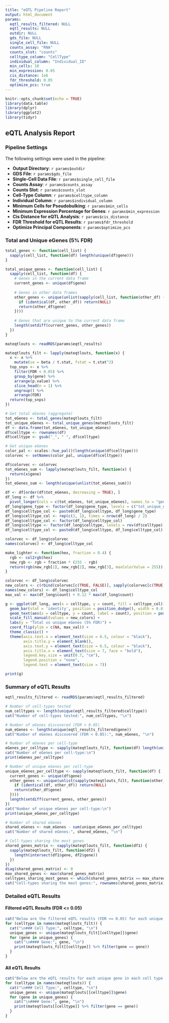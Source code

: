 ```yaml
---
title: "eQTL Pipeline Report"
output: html_document
params:
  eqtl_results_filtered: NULL
  eqtl_results: NULL
  outdir: NULL
  gds_file: NULL
  single_cell_file: NULL
  counts_assay: "RNA"
  counts_slot: "counts"
  celltype_column: "CellType"
  individual_column: "Individual_ID"
  min_cells: 10
  min_expression: 0.05
  cis_distance: 1e6
  fdr_threshold: 0.05
  optimize_pcs: true
---
```


```r
knitr::opts_chunk$set(echo = TRUE)
library(data.table)
library(dplyr)
library(ggplot2)
library(tidyr)
```

## eQTL Analysis Report

### Pipeline Settings

The following settings were used in the pipeline:

- **Output Directory**: `r params$outdir`
- **GDS File**: `r params$gds_file`
- **Single-Cell Data File**: `r params$single_cell_file`
- **Counts Assay**: `r params$counts_assay`
- **Counts Slot**: `r params$counts_slot`
- **Cell-Type Column**: `r params$celltype_column`
- **Individual Column**: `r params$individual_column`
- **Minimum Cells for Pseudobulking**: `r params$min_cells`
- **Minimum Expression Percentage for Genes**: `r params$min_expression`
- **Cis Distance for eQTL Analysis**: `r params$cis_distance`
- **FDR Threshold for eQTL Results**: `r params$fdr_threshold`
- **Optimize Principal Components**: `r params$optimize_pcs`

### Total and Unique eGenes (5% FDR)

```r
total_genes <- function(cell_list) {
  sapply(cell_list, function(df) length(unique(df$gene)))
}

total_unique_genes <- function(cell_list) {
  sapply(cell_list, function(df) {
    # Genes in the current data frame
    current_genes <- unique(df$gene)
    
    # Genes in other data frames
    other_genes <- unique(unlist(sapply(cell_list, function(other_df) {
      if (identical(df, other_df)) return(NULL)
      return(other_df$gene)
    })))
    
    # Genes that are unique to the current data frame
    length(setdiff(current_genes, other_genes))
  })
}

mateqtlouts <- readRDS(params$eqtl_results)

mateqtlouts_filt <- lapply(mateqtlouts, function(x) {
  x <- x %>% 
    mutate(se = beta / t.stat, fstat = t.stat^2) 
  top_snps <- x %>%
    filter(FDR < 0.05) %>%
    group_by(gene) %>%
    arrange(p.value) %>%
    slice_head(n = 1) %>%
    ungroup() %>%
    arrange(FDR)
  return(top_snps)
})

# Get total eGenes (aggregate)
tot_eGenes <- total_genes(mateqtlouts_filt)
tot_unique_eGenes <- total_unique_genes(mateqtlouts_filt)
df <- data.frame(tot_eGenes, tot_unique_eGenes)
df$celltype <- rownames(df)
df$celltype <- gsub("_", " ", df$celltype)

# Get unique eGenes 
color_pal <- scales::hue_pal()(length(unique(df$celltype)))
colorvec <- setNames(color_pal, unique(df$celltype))

df$colorvec <- colorvec
tot_eGenes_sum <- lapply(mateqtlouts_filt, function(x) {
  return(x$gene)
})
tot_eGenes_sum <- length(unique(unlist(tot_eGenes_sum)))

df <- df[order(df$tot_eGenes, decreasing = TRUE), ]
df_long <- df %>%
  pivot_longer(cols = c(tot_eGenes, tot_unique_eGenes), names_to = "gene_type", values_to = "count")
df_long$gene_type <- factor(df_long$gene_type, levels = c("tot_unique_eGenes", "tot_eGenes"))
df_long$celltype_col <- paste0(df_long$celltype, df_long$gene_type)
df_long$celltype_col <- rep(c(2, 1), times = nrow(df_long) / 2)
df_long$celltype_col <- factor(df_long$celltype_col)
df_long$celltype <- factor(df_long$celltype, levels = rev(df$celltype))
df_long$celltype_col <- paste0(df_long$celltype, df_long$celltype_col)

colorvec <- df_long$colorvec
names(colorvec) <- df_long$celltype_col

make_lighter <- function(hex, fraction = 0.4) {
  rgb <- col2rgb(hex)
  new_rgb <- rgb + fraction * (255 - rgb)
  return(rgb(new_rgb[1], new_rgb[2], new_rgb[3], maxColorValue = 255))
}

colorvec <- df_long$colorvec
new_colors <- c(rbind(colorvec[c(TRUE, FALSE)], sapply(colorvec[c(TRUE, FALSE)], make_lighter)))
names(new_colors) <- df_long$celltype_col
max_val <- max(df_long$count) + 0.12 * max(df_long$count) 

g <- ggplot(df_long, aes(x = celltype, y = count, fill = celltype_col)) +
  geom_bar(stat = 'identity', position = position_dodge(), width = 0.8, colour = "black") +
  geom_text(aes(x = celltype, y = count, label = count), position = position_dodge(width = 0.9), hjust = -0.2, size = 6 / .pt) +
  scale_fill_manual(values = new_colors) +
  labs(y = "Total vs unique eGenes (5% FDR)") +
  coord_flip(ylim = c(NA, max_val)) +
  theme_classic() +
  theme(axis.text.x = element_text(size = 6.5, colour = "black"),
        axis.title.y = element_blank(),
        axis.text.y = element_text(size = 6.5, colour = "black"),
        axis.title.x = element_text(size = 7, face = "bold"),
        legend.key.size = unit(0.7, "cm"),
        legend.position = "none",
        legend.text = element_text(size = 7))

print(g)
```

### Summary of eQTL Results

```r
eqtl_results_filtered <- readRDS(params$eqtl_results_filtered)

# Number of cell-types tested
num_celltypes <- length(unique(eqtl_results_filtered$celltype))
cat("Number of cell-types tested:", num_celltypes, "\n")

# Number of eGenes discovered (FDR < 0.05)
num_eGenes <- length(unique(eqtl_results_filtered$gene))
cat("Number of eGenes discovered (FDR < 0.05):", num_eGenes, "\n")

# Number of eGenes per cell-type
eGenes_per_celltype <- sapply(mateqtlouts_filt, function(df) length(unique(df$gene)))
cat("Number of eGenes per cell-type:\n")
print(eGenes_per_celltype)

# Number of unique eGenes per cell-type
unique_eGenes_per_celltype <- sapply(mateqtlouts_filt, function(df) {
  current_genes <- unique(df$gene)
  other_genes <- unique(unlist(sapply(mateqtlouts_filt, function(other_df) {
    if (identical(df, other_df)) return(NULL)
    return(other_df$gene)
  })))
  length(setdiff(current_genes, other_genes))
})
cat("Number of unique eGenes per cell-type:\n")
print(unique_eGenes_per_celltype)

# Number of shared eGenes
shared_eGenes <- num_eGenes - sum(unique_eGenes_per_celltype)
cat("Number of shared eGenes:", shared_eGenes, "\n")

# Cell-types sharing the most genes
shared_genes_matrix <- sapply(mateqtlouts_filt, function(df1) {
  sapply(mateqtlouts_filt, function(df2) {
    length(intersect(df1$gene, df2$gene))
  })
})
diag(shared_genes_matrix) <- 0
max_shared_genes <- max(shared_genes_matrix)
celltypes_sharing_most_genes <- which(shared_genes_matrix == max_shared_genes, arr.ind = TRUE)
cat("Cell-types sharing the most genes:", rownames(shared_genes_matrix)[celltypes_sharing_most_genes[1, 1]], "and", colnames(shared_genes_matrix)[celltypes_sharing_most_genes[1, 2]], "\n")
```

### Detailed eQTL Results

#### Filtered eQTL Results (FDR <= 0.05)

```r
cat("Below are the filtered eQTL results (FDR <= 0.05) for each unique gene in each cell type.\n")
for (celltype in names(mateqtlouts_filt)) {
  cat("\n### Cell Type:", celltype, "\n")
  unique_genes <- unique(mateqtlouts_filt[[celltype]]$gene)
  for (gene in unique_genes) {
    cat("\n#### Gene:", gene, "\n")
    print(mateqtlouts_filt[[celltype]] %>% filter(gene == gene))
  }
}
```

#### All eQTL Results

```r
cat("Below are the eQTL results for each unique gene in each cell type.\n")
for (celltype in names(mateqtlouts)) {
  cat("\n### Cell Type:", celltype, "\n")
  unique_genes <- unique(mateqtlouts[[celltype]]$gene)
  for (gene in unique_genes) {
    cat("\n#### Gene:", gene, "\n")
    print(mateqtlouts[[celltype]] %>% filter(gene == gene))
  }
}
```
